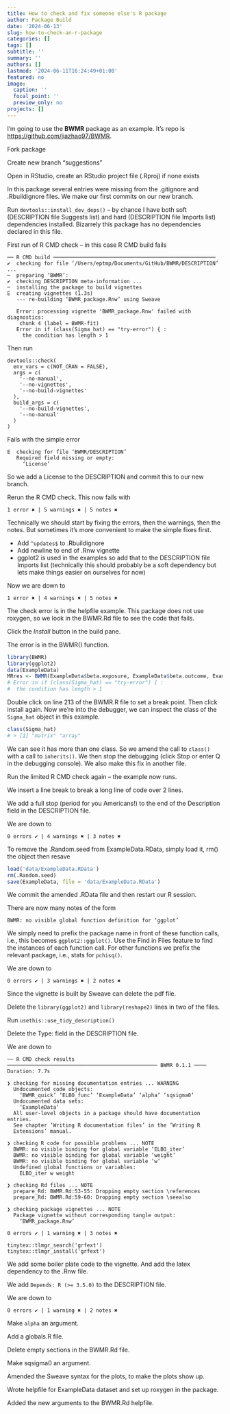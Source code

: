 ```yaml
---
title: How to check and fix someone else's R package
author: Package Build
date: '2024-06-13'
slug: how-to-check-an-r-package
categories: []
tags: []
subtitle: ''
summary: ''
authors: []
lastmod: '2024-06-11T16:24:49+01:00'
featured: no
image:
  caption: ''
  focal_point: ''
  preview_only: no
projects: []
---
```


I'm going to use the **BWMR** package as an example. It's repo is <https://github.com/jiazhao97/BWMR>.

Fork package

Create new branch "suggestions"

Open in RStudio, create an RStudio project file (.Rproj) if none exists

In this package several entries were missing from the .gitignore and .Rbuildignore files. We make our first commits on our new branch.

Run `devtools::install_dev_deps()` -- by chance I have both soft (DESCRIPTION file Suggests list) and hard (DESCRIPTION file Imports list) dependencies installed. Bizarrely this package has no dependencies declared in this file.

First run of R CMD check -- in this case R CMD build fails

```
── R CMD build ─────────────────────────────────────────────────────
✔  checking for file ‘/Users/eptmp/Documents/GitHub/BWMR/DESCRIPTION’ ...
─  preparing ‘BWMR’:
✔  checking DESCRIPTION meta-information ...
─  installing the package to build vignettes
E  creating vignettes (1.3s)
   --- re-building ‘BWMR_package.Rnw’ using Sweave
   
   Error: processing vignette 'BWMR_package.Rnw' failed with diagnostics:
    chunk 4 (label = BWMR-fit) 
   Error in if (class(Sigma_hat) == "try-error") { : 
     the condition has length > 1
```

Then run 

```
devtools::check(
  env_vars = c(NOT_CRAN = FALSE),
  args = c(
    '--no-manual', 
    '--no-vignettes', 
    '--no-build-vignettes'
  ),
  build_args = c(
    '--no-build-vignettes',
    '--no-manual'
  )
)
```

Fails with the simple error

```
E  checking for file ‘BWMR/DESCRIPTION’
   Required field missing or empty:
     ‘License’
```

So we add a License to the DESCRIPTION and commit this to our new branch.

Rerun the R CMD check. This now fails with

```
1 error ✖ | 5 warnings ✖ | 5 notes ✖
```

Technically we should start by fixing the errors, then the warnings, then the notes. But sometimes it's more convenient to make the simple fixes first.

* Add `^updates$` to .Rbuildignore
* Add newline to end of .Rnw vignette
* ggplot2 is used in the examples so add that to the DESCRIPTION file Imports list (technically this should probably be a soft dependency but lets make things easier on ourselves for now)

Now we are down to

```
1 error ✖ | 4 warnings ✖ | 5 notes ✖
```

The check error is in the helpfile example. This package does not use roxygen, so we look in the BWMR.Rd file to see the code that fails.

Click the *Install* button in the build pane.

The error is in the BWMR() function.

```r
library(BWMR)
library(ggplot2)
data(ExampleData)
MRres <- BWMR(ExampleData$beta.exposure, ExampleData$beta.outcome, ExampleData$se.exposure, ExampleData$se.outcome)
# Error in if (class(Sigma_hat) == "try-error") { : 
#  the condition has length > 1
```

Double click on line 213 of the BWMR.R file to set a break point. Then click install again. Now we're into the debugger, we can inspect the class of the `Sigma_hat` object in this example.

```r
class(Sigma_hat)
# > [1] "matrix" "array" 
```

We can see it has more than one class. So we amend the call to `class()` with a call to `inherits()`. We then stop the debugging (click Stop or enter Q in the debugging console). We also make this fix in another file.

Run the limited R CMD check again -- the example now runs.

We insert a line break to break a long line of code over 2 lines.

We add a full stop (period for you Americans!) to the end of the Description field in the DESCRIPTION file.

We are down to 

```
0 errors ✔ | 4 warnings ✖ | 3 notes ✖
```

To remove the .Random.seed from ExampleData.RData, simply load it, rm() the object then resave

```r
load('data/ExampleData.RData')
rm(.Random.seed)
save(ExampleData, file = 'data/ExampleData.RData')
```

We commit the amended .RData file and then restart our R session.

There are now many notes of the form

```
BWMR: no visible global function definition for ‘ggplot’
```

We simply need to prefix the package name in front of these function calls, i.e., this becomes `ggplot2::ggplot()`. Use the Find in Files feature to find the instances of each function call. For other functions we prefix the relevant package, i.e., stats for `pchisq()`.

We are down to

```
0 errors ✔ | 3 warnings ✖ | 2 notes ✖
```

Since the vignette is built by Sweave can delete the pdf file.

Delete the `library(ggplot2)` and `library(reshape2)` lines in two of the files.

Run `usethis::use_tidy_description()`

Delete the Type: field in the DESCRIPTION file.

We are down to

```
── R CMD check results ───────────────────────────────────────────────── BWMR 0.1.1 ────
Duration: 7.7s

❯ checking for missing documentation entries ... WARNING
  Undocumented code objects:
    ‘BWMR_quick’ ‘ELBO_func’ ‘ExampleData’ ‘alpha’ ‘sqsigma0’
  Undocumented data sets:
    ‘ExampleData’
  All user-level objects in a package should have documentation entries.
  See chapter ‘Writing R documentation files’ in the ‘Writing R
  Extensions’ manual.

❯ checking R code for possible problems ... NOTE
  BWMR: no visible binding for global variable ‘ELBO_iter’
  BWMR: no visible binding for global variable ‘weight’
  BWMR: no visible binding for global variable ‘w’
  Undefined global functions or variables:
    ELBO_iter w weight

❯ checking Rd files ... NOTE
  prepare_Rd: BWMR.Rd:53-55: Dropping empty section \references
  prepare_Rd: BWMR.Rd:59-60: Dropping empty section \seealso

❯ checking package vignettes ... NOTE
  Package vignette without corresponding tangle output:
    ‘BWMR_package.Rnw’

0 errors ✔ | 1 warning ✖ | 3 notes ✖
```

```
tinytex::tlmgr_search('grfext')
tinytex::tlmgr_install('grfext')
```

We add some boiler plate code to the vignette. And add the latex dependency to the .Rnw file.

We add `Depends: R (>= 3.5.0)` to the DESCRIPTION file.

We are down to

```
0 errors ✔ | 1 warning ✖ | 2 notes ✖
```

Make `alpha` an argument.

Add a globals.R file.

Delete empty sections in the BWMR.Rd file.

Make sqsigma0 an argument.

Amended the Sweave syntax for the plots, to make the plots show up.

Wrote helpfile for ExampleData dataset and set up roxygen in the package.

Added the new arguments to the BWMR.Rd helpfile.
